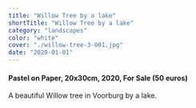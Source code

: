```yaml
---
title: "Willow Tree by a lake"
shortTitle: "Willow Tree by a lake"
category: "landscapes"
color: "white"
cover: "./willow-tree-3-001.jpg"
date: "2020-01-01"
---
```


#### Pastel on Paper, 20x30cm, 2020, For Sale (50 euros)

A beautiful Willow tree in Voorburg by a lake.